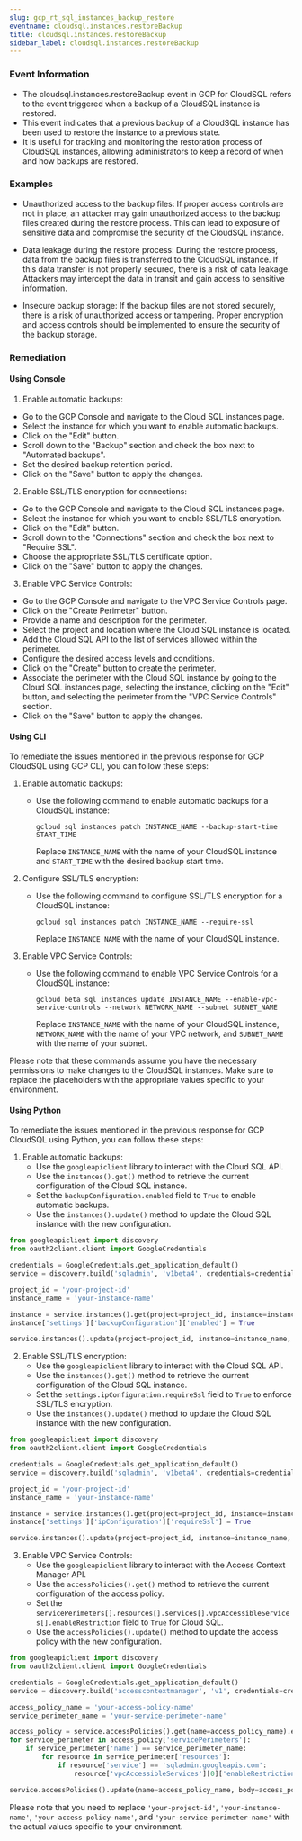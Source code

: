 ```yaml
--- 
slug: gcp_rt_sql_instances_backup_restore
eventname: cloudsql.instances.restoreBackup
title: cloudsql.instances.restoreBackup
sidebar_label: cloudsql.instances.restoreBackup
---
```

                       
### Event Information

- The cloudsql.instances.restoreBackup event in GCP for CloudSQL refers to the event triggered when a backup of a CloudSQL instance is restored.
- This event indicates that a previous backup of a CloudSQL instance has been used to restore the instance to a previous state.
- It is useful for tracking and monitoring the restoration process of CloudSQL instances, allowing administrators to keep a record of when and how backups are restored.


### Examples

- Unauthorized access to the backup files: If proper access controls are not in place, an attacker may gain unauthorized access to the backup files created during the restore process. This can lead to exposure of sensitive data and compromise the security of the CloudSQL instance.

- Data leakage during the restore process: During the restore process, data from the backup files is transferred to the CloudSQL instance. If this data transfer is not properly secured, there is a risk of data leakage. Attackers may intercept the data in transit and gain access to sensitive information.

- Insecure backup storage: If the backup files are not stored securely, there is a risk of unauthorized access or tampering. Proper encryption and access controls should be implemented to ensure the security of the backup storage.

### Remediation

#### Using Console

1. Enable automatic backups: 
- Go to the GCP Console and navigate to the Cloud SQL instances page.
- Select the instance for which you want to enable automatic backups.
- Click on the "Edit" button.
- Scroll down to the "Backup" section and check the box next to "Automated backups".
- Set the desired backup retention period.
- Click on the "Save" button to apply the changes.

2. Enable SSL/TLS encryption for connections:
- Go to the GCP Console and navigate to the Cloud SQL instances page.
- Select the instance for which you want to enable SSL/TLS encryption.
- Click on the "Edit" button.
- Scroll down to the "Connections" section and check the box next to "Require SSL".
- Choose the appropriate SSL/TLS certificate option.
- Click on the "Save" button to apply the changes.

3. Enable VPC Service Controls:
- Go to the GCP Console and navigate to the VPC Service Controls page.
- Click on the "Create Perimeter" button.
- Provide a name and description for the perimeter.
- Select the project and location where the Cloud SQL instance is located.
- Add the Cloud SQL API to the list of services allowed within the perimeter.
- Configure the desired access levels and conditions.
- Click on the "Create" button to create the perimeter.
- Associate the perimeter with the Cloud SQL instance by going to the Cloud SQL instances page, selecting the instance, clicking on the "Edit" button, and selecting the perimeter from the "VPC Service Controls" section.
- Click on the "Save" button to apply the changes.

#### Using CLI

To remediate the issues mentioned in the previous response for GCP CloudSQL using GCP CLI, you can follow these steps:

1. Enable automatic backups:
   - Use the following command to enable automatic backups for a CloudSQL instance:
     ```
     gcloud sql instances patch INSTANCE_NAME --backup-start-time START_TIME
     ```
     Replace `INSTANCE_NAME` with the name of your CloudSQL instance and `START_TIME` with the desired backup start time.

2. Configure SSL/TLS encryption:
   - Use the following command to configure SSL/TLS encryption for a CloudSQL instance:
     ```
     gcloud sql instances patch INSTANCE_NAME --require-ssl
     ```
     Replace `INSTANCE_NAME` with the name of your CloudSQL instance.

3. Enable VPC Service Controls:
   - Use the following command to enable VPC Service Controls for a CloudSQL instance:
     ```
     gcloud beta sql instances update INSTANCE_NAME --enable-vpc-service-controls --network NETWORK_NAME --subnet SUBNET_NAME
     ```
     Replace `INSTANCE_NAME` with the name of your CloudSQL instance, `NETWORK_NAME` with the name of your VPC network, and `SUBNET_NAME` with the name of your subnet.

Please note that these commands assume you have the necessary permissions to make changes to the CloudSQL instances. Make sure to replace the placeholders with the appropriate values specific to your environment.

#### Using Python

To remediate the issues mentioned in the previous response for GCP CloudSQL using Python, you can follow these steps:

1. Enable automatic backups:
   - Use the `googleapiclient` library to interact with the Cloud SQL API.
   - Use the `instances().get()` method to retrieve the current configuration of the Cloud SQL instance.
   - Set the `backupConfiguration.enabled` field to `True` to enable automatic backups.
   - Use the `instances().update()` method to update the Cloud SQL instance with the new configuration.

```python
from googleapiclient import discovery
from oauth2client.client import GoogleCredentials

credentials = GoogleCredentials.get_application_default()
service = discovery.build('sqladmin', 'v1beta4', credentials=credentials)

project_id = 'your-project-id'
instance_name = 'your-instance-name'

instance = service.instances().get(project=project_id, instance=instance_name).execute()
instance['settings']['backupConfiguration']['enabled'] = True

service.instances().update(project=project_id, instance=instance_name, body=instance).execute()
```

2. Enable SSL/TLS encryption:
   - Use the `googleapiclient` library to interact with the Cloud SQL API.
   - Use the `instances().get()` method to retrieve the current configuration of the Cloud SQL instance.
   - Set the `settings.ipConfiguration.requireSsl` field to `True` to enforce SSL/TLS encryption.
   - Use the `instances().update()` method to update the Cloud SQL instance with the new configuration.

```python
from googleapiclient import discovery
from oauth2client.client import GoogleCredentials

credentials = GoogleCredentials.get_application_default()
service = discovery.build('sqladmin', 'v1beta4', credentials=credentials)

project_id = 'your-project-id'
instance_name = 'your-instance-name'

instance = service.instances().get(project=project_id, instance=instance_name).execute()
instance['settings']['ipConfiguration']['requireSsl'] = True

service.instances().update(project=project_id, instance=instance_name, body=instance).execute()
```

3. Enable VPC Service Controls:
   - Use the `googleapiclient` library to interact with the Access Context Manager API.
   - Use the `accessPolicies().get()` method to retrieve the current configuration of the access policy.
   - Set the `servicePerimeters[].resources[].services[].vpcAccessibleServices[].enableRestriction` field to `True` for Cloud SQL.
   - Use the `accessPolicies().update()` method to update the access policy with the new configuration.

```python
from googleapiclient import discovery
from oauth2client.client import GoogleCredentials

credentials = GoogleCredentials.get_application_default()
service = discovery.build('accesscontextmanager', 'v1', credentials=credentials)

access_policy_name = 'your-access-policy-name'
service_perimeter_name = 'your-service-perimeter-name'

access_policy = service.accessPolicies().get(name=access_policy_name).execute()
for service_perimeter in access_policy['servicePerimeters']:
    if service_perimeter['name'] == service_perimeter_name:
        for resource in service_perimeter['resources']:
            if resource['service'] == 'sqladmin.googleapis.com':
                resource['vpcAccessibleServices'][0]['enableRestriction'] = True

service.accessPolicies().update(name=access_policy_name, body=access_policy).execute()
```

Please note that you need to replace `'your-project-id'`, `'your-instance-name'`, `'your-access-policy-name'`, and `'your-service-perimeter-name'` with the actual values specific to your environment.


 